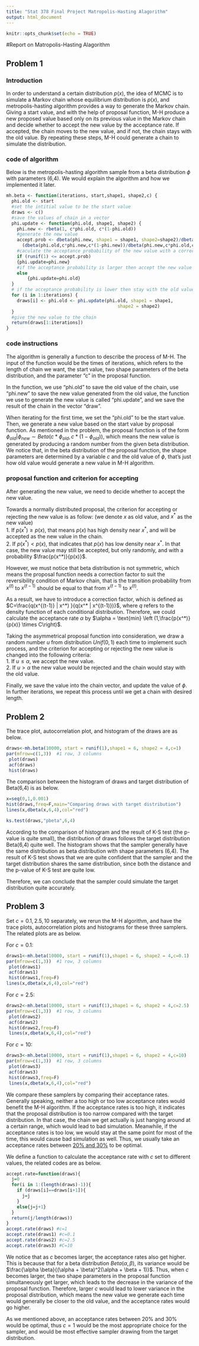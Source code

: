 ```yaml
---
title: "Stat 378 Final Project Matropolis-Hasting Alagorithm"
output: html_document
---
```


```r
knitr::opts_chunk$set(echo = TRUE)
```

#Report on Matropolis-Hasting Alagorithm

## Problem 1

### Introduction

In order to understand a certain distribution $p(x)$, the idea of MCMC is to simulate a Markov chain whose equilibrium distribution is $p(x)$, and metropolis-hasting algorithm provides a way to generate the Markov chain. Giving a start value, and with the help of proposal function, M-H produce a new proposed value based only on its previous value in the Markov chain and decide whether to accept the new value by the acceptance rate. If accepted, the chain moves to the new value, and if not, the chain stays with the old value. By repeating these steps, M-H could generate a chain to simulate the distribution.

### code of algorithm

Below is the metropolis-hasting algorithm sample from a beta distribution $\phi$ with parameters (6,4). We would explain the algorithm and how we implemented it later.
```r
mh.beta <- function(iterations, start,shape1, shape2,c) {
  phi.old <- start
  #set the intitial value to be the start value
  draws <- c()
  #save the values of chain in a vector
  phi.update <- function(phi.old, shape1, shape2) {
    phi.new <- rbeta(1, c*phi.old, c*(1-phi.old))
    #generate the new value
    accept.prob <- dbeta(phi.new, shape1 = shape1, shape2=shape2)/dbeta(phi.old,shape1 = shape1, shape2 = shape2)*
      (dbeta(phi.old,c*phi.new,c*(1-phi.new))/dbeta(phi.new,c*phi.old,c*(1-phi.old)))
    #caculate the acceptance probability of the new value with a correction factor
    if (runif(1) <= accept.prob) 
    {phi.update=phi.new} 
    #if the acceptance probability is larger then accept the new value 
    else 
        {phi.update=phi.old}
  }
  # if the acceptance probability is lower then stay with the old value 
  for (i in 1:iterations) {
    draws[i] <- phi.old <- phi.update(phi.old, shape1 = shape1,
                                          shape2 = shape2)
  }
  #give the new value to the chain
  return(draws[1:iterations])
}
```

### code instructions

The algorithm is generally a function to describe the process of M-H. The input of the function would be the times of iterations, which refers to the length of chain we want, the start value, two shape parameters of the beta distribution, and the parameter "c" in the proposal function. 

In the function, we use "phi.old" to save the old value of the chain, use "phi.new" to save the new value generated from the old value, the function we use to generate the new value is called "phi.update", and we save the result of the chain in the vector "draw".

When iterating for the first time, we set the "phi.old" to be the start value. Then, we generate a new value based on the start value by proposal function. As mentioned in the problem, the proposal function is of the form $\phi_{old}| \phi_{new} \sim  Beta(c*\phi_{old},c*(1-\phi_{old}))$, which means the new value is generated by producing a random number from the given beta distribution. We notice that, in the beta distribution of the proposal function, the shape parameters are determined by a variable $c$ and the old value of $\phi$, that's just how old value would generate a new value in M-H algorithm.

### proposal function and criterion for accepting

After generating the new value, we need to decide whether to accept the new value.

Towards a normally distributed proposal, the criterion for accepting or rejecting the new value is as follow: (we denote $x$ as old value, and $x^*$ as the new value)  
1. If $p(x^*) \geq p(x)$, that means $p(x)$ has high density near $x^*$, and will be accepted as the new value in the chain.  
2. If $p(x^*) < p(x)$, that indicates that $p(x)$ has low density near $x^*$. In that case, the new value may still be accepted, but only randomly, and with a probability $\frac{p(x^*)}{p(x)}$.

However, we must notice that beta distribution is not symmetric, which means the proposal function needs a correction factor to suit the reversibility condition of Markov chain, that is the transition probability from $x^{(t)}$ to $x^{(t-1)}$ should be equal to that from $x^{(t-1)}$ to $x^{(t)}$.

As a result, we have to introduce a correction factor, which is defined as $C=\frac{q(x^{(t-1)} | x^*) }{q(x^* | x^{(t-1)})}$, where $q$ refers to the density function of each conditional distribution. Therefore, we could calculate the acceptance rate $\alpha$ by $\alpha = \text{min} \left (1,\frac{p(x^*)}{p(x)} \times C\right)$.

Taking the asymmetrical proposal function into consideration, we draw a random number $u$ from distribution $Unif(0,1)$ each time to implement such process, and the criterion for accepting or rejecting the new value is changed into the following criteria:   
1. If $u \leq \alpha$, we accept the new value.  
2. If $u>\alpha$ the new value would be rejected and the chain would stay with the old value. 

Finally, we save the value into the chain vector, and update the value of $\phi$. In further iterations, we repeat this process until we get a chain with desired length.

## Problem 2
The trace plot, autocorrelation plot, and histogram of the draws are as below. 
```r
draws<-mh.beta(10000, start = runif(1),shape1 = 6, shape2 = 4,c=1)
par(mfrow=c(1,3))  #1 row, 3 columns
 plot(draws)
 acf(draws)
 hist(draws) 
```

The comparison between the histogram of draws and target distribution of Beta(6,4) is as below.
```r
x=seq(0,1,0.001)
hist(draws,freq=F,main="Comparing draws with target distribution")
lines(x,dbeta(x,6,4),col="red")
```

```r
ks.test(draws,"pbeta",6,4)
```

According to the comparison of histogram and the result of K-S test (the p-value is quite small), the distribution of draws follows the target distribution Beta(6,4) quite well. The histogram shows that the sampler generally have the same distribution as beta distribution with shape parameters (6,4). The result of K-S test shows that we are quite confident that the sampler and the target distribution shares the same distribution, since both the distance and the p-value of K-S test are quite low.

Therefore, we can conclude that the sampler could simulate the target distribution quite accurately.

## Problem 3
Set $c=0.1,2.5,10$ separately, we rerun the M-H algorithm, and have the trace plots, autocorrelation plots and histograms for these three samplers. The related plots are as below.

For $c=0.1$:
```r
draws1<-mh.beta(10000, start = runif(1),shape1 = 6, shape2 = 4,c=0.1)
par(mfrow=c(1,3))  #1 row, 3 columns
 plot(draws1)
 acf(draws1)
 hist(draws1,freq=F) 
lines(x,dbeta(x,6,4),col="red")
```

For $c=2.5$:
```r
draws2<-mh.beta(10000, start = runif(1),shape1 = 6, shape2 = 4,c=2.5)
par(mfrow=c(1,3))  #1 row, 3 columns
 plot(draws2)
 acf(draws2)
 hist(draws2,freq=F) 
 lines(x,dbeta(x,6,4),col="red")
```

For $c=10$:
```r
draws3<-mh.beta(10000, start = runif(1),shape1 = 6, shape2 = 4,c=10)
par(mfrow=c(1,3))  #1 row, 3 columns
 plot(draws3)
 acf(draws3)
 hist(draws3,freq=F) 
 lines(x,dbeta(x,6,4),col="red")
```

We compare these samplers by comparing their acceptance rates. Generally speaking, neither a too high or too low acceptance rates would benefit the M-H algorithm. If the acceptance rates is too high, it indicates that the proposal distribution is too narrow compared with the target distribution. In that case, the chain we get actually is just hanging around at a certain range, which would lead to bad simulation. Meanwhile, if the acceptance rates is too low, we would stay at the same point for most of the time, this would cause bad simulation as well. Thus, we usually take an acceptance rates between [20% and 30%](https://theoreticalecology.wordpress.com/2011/12/09/mcmc-chain-analysis-and-convergence-diagnostics-with-coda-in-r/) to be optimal. 

We define a function to calculate the acceptance rate with $c$ set to different values, the related codes are as below.

```r
accept.rate=function(draws){
  j=0
  for(i in 1:(length(draws)-1)){
    if (draws[i]==draws[i+1]){
      j=j
    }
    else{j=j+1}
  }
  return(j/length(draws))
}
accept.rate(draws) #c=1
accept.rate(draws1) #c=0.1
accept.rate(draws2) #c=2.5
accept.rate(draws3) #C=10
```

We notice that as $c$ becomes larger, the acceptance rates also get higher. This is because that for a beta distribution $Beta(\alpha,\beta)$, its variance would be $\frac{\alpha \beta}{(\alpha + \beta)^2(\alpha + \beta + 1)}$. Thus, when $c$ becomes larger, the two shape parameters in the proposal function simultaneously get larger, which leads to the decrease in the variance of the proposal function. Therefore, larger $c$ would lead to lower variance in the proposal distribution, which means the new value we generate each time would generally be closer to the old value, and the acceptance rates would go higher.

As we mentioned above, an acceptance rates between 20% and 30% would be optimal, thus $c=1$ would be the most appropriate choice for the sampler, and would be most effective sampler drawing from the target distribution. 





